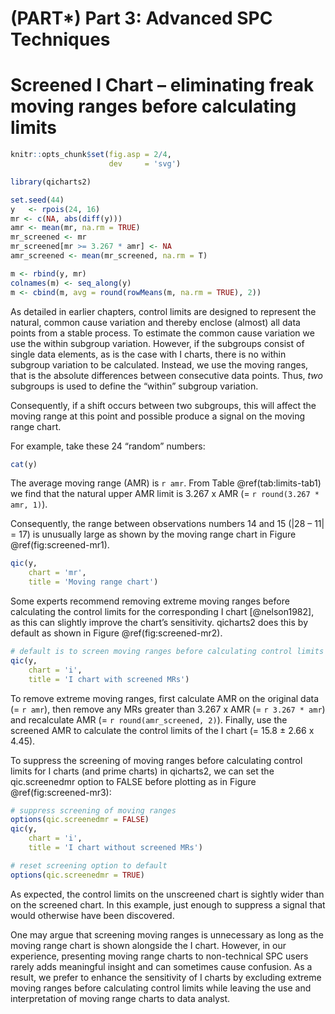 # (PART\*) Part 3: Advanced SPC Techniques {-}

# Screened I Chart -- eliminating freak moving ranges before calculating limits {#screenedmr}

```r
knitr::opts_chunk$set(fig.asp = 2/4,
                      dev     = 'svg')

library(qicharts2)

set.seed(44)
y   <- rpois(24, 16)
mr <- c(NA, abs(diff(y)))
amr <- mean(mr, na.rm = TRUE)
mr_screened <- mr
mr_screened[mr >= 3.267 * amr] <- NA
amr_screened <- mean(mr_screened, na.rm = T)

m <- rbind(y, mr)
colnames(m) <- seq_along(y)
m <- cbind(m, avg = round(rowMeans(m, na.rm = TRUE), 2))
```

As detailed in earlier chapters, control limits are designed to represent the natural, common cause variation and thereby enclose (almost) all data points from a stable process. To estimate the common cause variation we use the within subgroup variation. However, if the subgroups consist of single data elements, as is the case with I charts, there is no within subgroup variation to be calculated. Instead, we use the moving ranges, that is the absolute differences between consecutive data points. Thus, *two* subgroups is used to define the "within" subgroup variation.

Consequently, if a shift occurs between two subgroups, this will affect the moving range at this point and possible produce a signal on the moving range chart.

For example, take these 24 "random" numbers:

```r
cat(y)
```

The average moving range (AMR) is `r amr`. From Table \@ref(tab:limits-tab1) we find that the natural upper AMR limit is 3.267 x AMR (= `r round(3.267 * amr, 1)`).

Consequently, the range between observations numbers 14 and 15 (|28 -- 11| = 17) is unusually large as shown by the moving range chart in Figure \@ref(fig:screened-mr1).

```r

qic(y, 
    chart = 'mr', 
    title = 'Moving range chart')
```

Some experts recommend removing extreme moving ranges before calculating the control limits for the corresponding I chart [@nelson1982], as this can slightly improve the chart's sensitivity. qicharts2 does this by default as shown in Figure \@ref(fig:screened-mr2).

```r
# default is to screen moving ranges before calculating control limits
qic(y, 
    chart = 'i', 
    title = 'I chart with screened MRs')
```

To remove extreme moving ranges, first calculate AMR on the original data (= `r amr`), then remove any MRs greater than 3.267 x AMR (= `r 3.267 * amr`) and recalculate AMR (= `r round(amr_screened, 2)`). Finally, use the screened AMR to calculate the control limits of the I chart (= 15.8 $\pm$ 2.66 x 4.45).
 
To suppress the screening of moving ranges before calculating control limits for I charts (and prime charts) in qicharts2, we can set the qic.screenedmr option to FALSE before plotting as in Figure \@ref(fig:screened-mr3):

```r
# suppress screening of moving ranges
options(qic.screenedmr = FALSE)
qic(y, 
    chart = 'i',
    title = 'I chart without screened MRs')

# reset screening option to default
options(qic.screenedmr = TRUE)
```

As expected, the control limits on the unscreened chart is sightly wider than on the screened chart. In this example, just enough to suppress a signal that would otherwise have been discovered.

One may argue that screening moving ranges is unnecessary as long as the moving range chart is shown alongside the I chart. However, in our experience, presenting moving range charts to non-technical SPC users rarely adds meaningful insight and can sometimes cause confusion. As a result, we prefer to enhance the sensitivity of I charts by excluding extreme moving ranges before calculating control limits while leaving the use and interpretation of moving range charts to data analyst.
